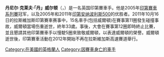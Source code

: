 {{Infobox racing driver
| name           = 丹·威尔顿<br/>{{lang|en|Dan Wheldon}}
| image          = Dan Wheldon 2.jpg
| caption        = 丹尼尔2010年2月攝於[[華盛頓特區|華盛頓特區]]
| nationality    = {{UK}} 
| date of birth  = {{Birth date|1978|6|22|df=yes}}
| place of birth = {{UK}}英格蘭[[白金汉郡|白金汉郡]][[恩伯頓|恩伯頓]]
| date of death  = {{Death date and age|2011|10|16|1978|6|22|df=yes}}
| place of death = {{USA}}[[內華達州|內華達州]][[克拉克縣_(內華達州)|克拉克]][[北拉斯維加斯|北拉斯維加斯]]附近
| last series = [[印地賽車|IRL]][[印第賽車系列賽|印第賽車系列賽]]
| years active = 2002至11年
| teams = Chip Ganassi Racing<br>Andretti Autosport|Andretti Green Racing<br>Panther Racing<br>Bryan Herta Autosport<br>Sam Schmidt Motorsports
| starts = 128
| wins = 16
| poles = 5
| best finish = 1st
| year = [[2005_IndyCar_Series_season|2005]]
| prev series = [[Firestone_Indy_Lights|Indy Lights]]<br>[[Toyota_Atlantic_Championship|Toyota Atlantic Championship]]<br>U.S. F2000 Championship Series
| prev series years = 2001<br>2000<br>1999
| titles = IRL印第賽車系列賽冠軍
| title years = 2005
| awards = IRL印第賽車系列賽年度新秀<br>印第安纳波利斯500冠軍<br>印第安纳波利斯500冠軍
| award years = 2003<br>2005<br>2011
}}
'''丹尼尔·克莱夫·「丹」威尔顿'''（{{lang|en|Daniel Clive "Dan" Wheldon}}，{{bd|1978年|6月22日|2011年|10月16日|catIdx=Wheldon, Daniel}}）是一名英国印第賽車手。他是2005年[[印第賽車系列賽|印第賽車系列賽]]冠军，以及2005年和2011年[[印第安纳波利斯500|印第安纳波利斯500]]的优胜者。2011年10月16日的拉斯維加斯印第賽車赛事中，15名車手(包括威爾頓)在賽事第11圈發生碰撞事故，威爾頓當場伤重逝世，終年33歲。事後，大會在賽事第12圈即時終止比賽，並且懇請其他印第賽車手以慢駛5圈來致敬威爾頓，以表達威爾頓的榮譽。威爾頓逝世後，印第賽車活動在2012年開始不再在拉斯維加斯高速賽道舉行。

{{Authority control}}
{{UK-sport-bio-stub}}

{{DEFAULTSORT:Wheldon, Daniel}}
[[Category:在美國的英格蘭人|Category:在美國的英格蘭人]]
[[Category:因賽車身亡的車手|Category:因賽車身亡的車手]]